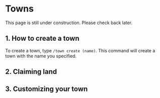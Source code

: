 
# Towns

<Callout>
    This page is still under construction. Please check back later.
</Callout>

## 1. How to create a town
To create a town, type `/town create (name)`. This command will create a town with the name you specified.

## 2. Claiming land

## 3. Customizing your town